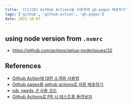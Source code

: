 ```yaml
---
title: '[CI/CD] GitHub Actions을 이용하여 gh-pages 배포하기'
tags: ['github', 'github-action', 'gh-pages']
date: 2022-10-07
---
```


## using node version from `.nvmrc`

- https://github.com/actions/setup-node/issues/32

## References

- [Github Action에 대한 소개와 사용법](https://velog.io/@ggong/Github-Action%EC%97%90-%EB%8C%80%ED%95%9C-%EC%86%8C%EA%B0%9C%EC%99%80-%EC%82%AC%EC%9A%A9%EB%B2%95)
- [Github pages를 github actions로 자동 배포하기](https://ohseunghyeon.github.io/blogging/deploying-github-pages-with-github-actions/)
- [job, needs, if 사용 코드](https://gist.github.com/seye2/1c4b35af99cb991fadd47ec2f48d6499)
- [Github Actions로 PR 시 테스트를 돌려보자](https://devs0n.tistory.com/25)
